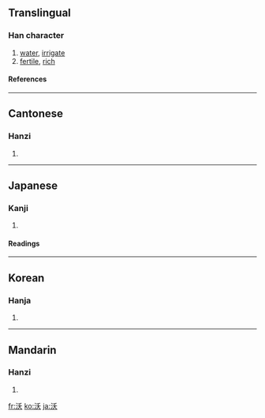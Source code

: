 ==Translingual==
===Han character===
{{Han char|rn=85|rad=水|as=04|sn=7|four=3213<sub>4</sub>|canj=水竹大 (EHK)}}
# [[water]], [[irrigate]]
# [[fertile]], [[rich]]
====References====
{{Han ref|kx=0609.130|dkj=17184|dj=1002.100|hdz=31566.050|uh=6C83|ud=27779|bh=A855|bd=43093}}

----
==Cantonese==
===Hanzi===
{{yue-hanzi|jyut=|y=yuk1}}
# {{defn|Cantonese}}

----
==Japanese==
===Kanji===
{{ja-kanji|grade=|rs=水04}}
# {{defn|Japanese}} 
====Readings====
{{ja-readings|on=[[よく]] (yoku), [[おく]] (oku)|kun=[[そそぐ]] (sosogu), [[こえる]] (koeru)}}

----
==Korean==
===Hanja===
{{ko-hanja|hangeul=옥|eumhun=|rv=ok|mr=ok|y=ok}}
# {{defn|Korean}}

----
==Mandarin==
===Hanzi===
{{cmn-hanzi|pin=[[hàng]] ([[hang4]]), [[kàng]] ([[kang4]]), [[wò]] ([[wo4]])|wg=hang<sup>4</sup>, k'ang<sup>4</sup>, wo<sup>4</sup>}}
# {{defn|Mandarin}}

[[fr:沃]]
[[ko:沃]]
[[ja:沃]]